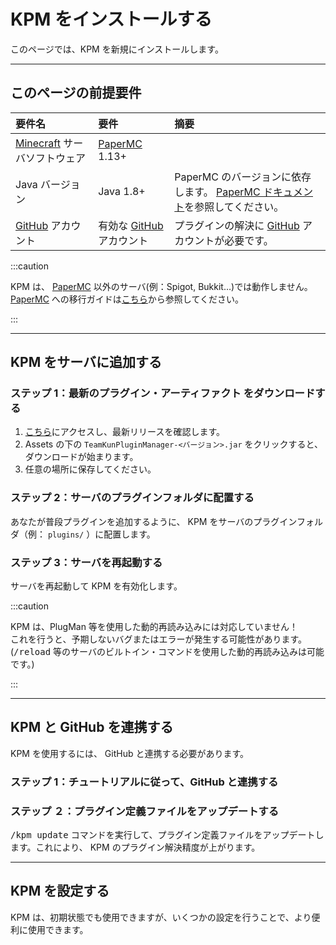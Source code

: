
# KPM をインストールする

このページでは、KPM を新規にインストールします。

---

## このページの前提要件

| 要件名                                                    | 要件                                               | 摘要                                                                                                                         |
| :-------------------------------------------------------- | :------------------------------------------------- | :--------------------------------------------------------------------------------------------------------------------------- |
| [Minecraft](https://www.minecraft.net) サーバソフトウェア | [PaperMC](https://papermc.io/) 1.13+               |                                                                                                                              |
| Java バージョン                                           | Java 1.8+                                          | PaperMC のバージョンに依存します。 [PaperMC ドキュメント](https://docs.papermc.io/paper/getting-started)を参照してください。 |
| [GitHub](https://www.github.com) アカウント               | 有効な [GitHub](https://www.github.com) アカウント | プラグインの解決に [GitHub](https://www.github.com) アカウントが必要です。                                                   |

:::caution

KPM は、 [PaperMC](https://www.papermc.io/) 以外のサーバ(例：Spigot, Bukkit…)では動作しません。
[PaperMC](https://www.papermc.io/) への移行ガイドは[こちら](https://docs.papermc.io/paper/migration)から参照してください。

:::

---

## KPM をサーバに追加する

### ステップ 1：最新のプラグイン・アーティファクト をダウンロードする

1. [こちら](https://www.github.com/TeamKUN/TeamKUNPluginManager/releases/latest)にアクセスし、最新リリースを確認します。
2. Assets の下の `TeamKunPluginManager-<バージョン>.jar` をクリックすると、ダウンロードが始まります。
3. 任意の場所に保存してください。

### ステップ 2：サーバのプラグインフォルダに配置する

あなたが普段プラグインを追加するように、 KPM をサーバのプラグインフォルダ（例： `plugins/` ）に配置します。

### ステップ 3：サーバを再起動する

サーバを再起動して KPM を有効化します。

:::caution

KPM は、PlugMan 等を使用した動的再読み込みには対応していません！  
これを行うと、予期しないバグまたはエラーが発生する可能性があります。  
(<kbd>/reload</kbd> 等のサーバのビルトイン・コマンドを使用した動的再読み込みは可能です。)

:::

---

## KPM と GitHub を連携する

KPM を使用するには、 GitHub と連携する必要があります。

### ステップ 1：チュートリアルに従って、GitHub と連携する

<BelowDocument docId="use-kpm/getting-started/link-github" />

### ステップ ２：プラグイン定義ファイルをアップデートする

<kbd>/kpm update</kbd> コマンドを実行して、プラグイン定義ファイルをアップデートします。これにより、 KPM のプラグイン解決精度が上がります。

---

## KPM を設定する

KPM は、初期状態でも使用できますが、いくつかの設定を行うことで、より便利に使用できます。

<BelowDocument docId="use-kpm/getting-started/configuration" />
